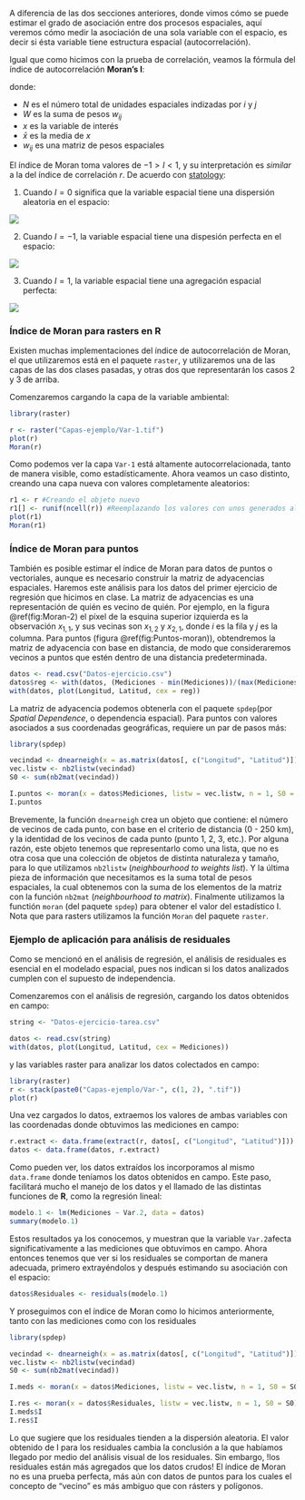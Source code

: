 A diferencia de las dos secciones anteriores, donde vimos cómo se puede estimar el grado de asociación entre dos procesos espaciales, aquí veremos cómo medir la asociación de una sola variable con el espacio, es decir si ésta variable tiene estructura espacial (autocorrelación).

Igual que como hicimos con la prueba de correlación, veamos la fórmula del índice de autocorrelación **Moran's I**:

\begin{equation}
    I = N \times W \times \sum_{i = 1}^n \sum_{j = 1}^n w_{ij} \frac{(x_i - \bar{x})(x_j - \bar{x})}{\sum (x_i - \bar{x})^2}
\end{equation}

donde:

- $N$ es el número total de unidades espaciales indizadas por $i$ y $j$
- $W$ es la suma de pesos $w_{ij}$
- $x$ es la variable de interés
- $\bar{x}$ es la media de $x$
- $w_{ij}$ es una matriz de pesos espaciales

El índice de Moran toma valores de $-1 > I < 1$, y su interpretación es *similar* a la del índice de correlación *r*. De acuerdo con [statology](https://www.statology.org/morans-i/):

1. Cuando $I = 0$ significa que la variable espacial tiene una dispersión aleatoria en el espacio:

![](https://www.statology.org/wp-content/uploads/2021/01/morani1.png)

2. Cuando $I = -1$, la variable espacial tiene una dispesión perfecta en el espacio:

![](https://www.statology.org/wp-content/uploads/2021/01/morani2.png)

3. Cuando $I = 1$, la variable espacial tiene una agregación espacial perfecta:

![](https://www.statology.org/wp-content/uploads/2021/01/morani3.png)

### Índice de Moran para rasters en R

Existen muchas implementaciones del índice de autocorrelación de Moran, el que utilizaremos está en el paquete `raster`, y utilizaremos una de las capas de las dos clases pasadas, y otras dos que representarán los casos 2 y 3 de arriba.

Comenzaremos cargando la capa de la variable ambiental:

```r
library(raster)

r <- raster("Capas-ejemplo/Var-1.tif")
plot(r)
Moran(r)
```
Como podemos ver la capa `Var-1` está altamente autocorrelacionada, tanto de manera visible, como estadísticamente. Ahora veamos un caso distinto, creando una capa nueva con valores completamente aleatorios:

```r
r1 <- r #Creando el objeto nuevo
r1[] <- runif(ncell(r)) #Reemplazando los valores con unos generados aleatoriamente con una distribución uniforme entre 0 y 1
plot(r1)
Moran(r1)
```

### Índice de Moran para puntos

También es posible estimar el índice de Moran para datos de puntos o vectoriales, aunque es necesario construir la matriz de adyacencias espaciales. Haremos este análisis para los datos del primer ejercicio de regresión que hicimos en clase. La matriz de adyacencias es una representación de quién es vecino de quién. Por ejemplo, en la figura \@ref(fig:Moran-2) el píxel de la esquina superior izquierda es la observación $x_{1, 1}$, y sus vecinas son $x_{1, 2}$ y $x_{2, 1}$, donde $i$ es la fila y $j$ es la columna. Para puntos (figura \@ref(fig:Puntos-moran)), obtendremos la matriz de adyacencia con base en distancia, de modo que consideraremos vecinos a puntos que estén dentro de una distancia predeterminada.

```r
datos <- read.csv("Datos-ejercicio.csv")
datos$reg <- with(datos, (Mediciones - min(Mediciones))/(max(Mediciones) - min(Mediciones)) + 0.1)
with(datos, plot(Longitud, Latitud, cex = reg))
```
La matriz de adyacencia podemos obtenerla con el paquete `spdep`(por *Spatial Dependence*, o dependencia espacial). Para puntos con valores asociados a sus coordenadas geográficas, requiere un par de pasos más:

```r
library(spdep)

vecindad <- dnearneigh(x = as.matrix(datos[, c("Longitud", "Latitud")]), d1 = 0, d2 = 250, longlat = T)
vec.listw <- nb2listw(vecindad)
S0 <- sum(nb2mat(vecindad))

I.puntos <- moran(x = datos$Mediciones, listw = vec.listw, n = 1, S0 = 100)
I.puntos
```

Brevemente, la función `dnearneigh` crea un objeto que contiene: el número de vecinos de cada punto, con base en el criterio de distancia (0 - 250 km), y la identidad de los vecinos de cada punto (punto 1, 2, 3, etc.).  Por alguna razón, este objeto tenemos que representarlo como una lista, que no es otra cosa que una colección de objetos de distinta naturaleza y tamaño, para lo que utilizamos `nb2listw` (*neighbourhood to weights list*). Y la última pieza de información que necesitamos es la suma total de pesos espaciales, la cual obtenemos con la suma de los elementos de la matriz con la función `nb2mat` (*neighbourhood to matrix*). Finalmente utilizamos la functión `moran` (del paquete `spdep`) para obtener el valor del estadístico I. Nota que para rasters utilizamos la función `Moran` del paquete `raster`.

### Ejemplo de aplicación para análisis de residuales

Como se mencionó en el análisis de regresión, el análisis de residuales es esencial en el modelado espacial, pues nos indican si los datos analizados cumplen con el supuesto de independencia. 

Comenzaremos con el análisis de regresión, cargando los datos obtenidos en campo:

```r
string <- "Datos-ejercicio-tarea.csv"
```


```r
datos <- read.csv(string)
with(datos, plot(Longitud, Latitud, cex = Mediciones))
```

y las variables raster para analizar los datos colectados en campo:

```r
library(raster)
r <- stack(paste0("Capas-ejemplo/Var-", c(1, 2), ".tif"))
plot(r)
```

Una vez cargados lo datos, extraemos los valores de ambas variables con las coordenadas donde obtuvimos las mediciones en campo:

```r
r.extract <- data.frame(extract(r, datos[, c("Longitud", "Latitud")]))
datos <- data.frame(datos, r.extract)
```

Como pueden ver, los datos extraídos los incorporamos al mismo `data.frame` donde teníamos los datos obtenidos en campo. Este paso, facilitará mucho el manejo de los datos y el llamado de las distintas funciones de **R**, como la regresión lineal:

```r
modelo.1 <- lm(Mediciones ~ Var.2, data = datos)
summary(modelo.1)
```

Estos resultados ya los conocemos, y muestran que la variable `Var.2`afecta significativamente a las mediciones que obtuvimos en campo. Ahora entonces tenemos que ver si los residuales se comportan de manera adecuada, primero extrayéndolos y después estimando su asociación con el espacio:

```r
datos$Residuales <- residuals(modelo.1)
```

Y proseguimos con el índice de Moran como lo hicimos anteriormente, tanto con las mediciones como con los residuales

```r
library(spdep)

vecindad <- dnearneigh(x = as.matrix(datos[, c("Longitud", "Latitud")]), d1 = 0, d2 = 75, longlat = T)
vec.listw <- nb2listw(vecindad)
S0 <- sum(nb2mat(vecindad))

I.meds <- moran(x = datos$Mediciones, listw = vec.listw, n = 1, S0 = S0)

I.res <- moran(x = datos$Residuales, listw = vec.listw, n = 1, S0 = S0)
I.meds$I
I.res$I
```

Lo que sugiere que los residuales tienden a la dispersión aleatoria. El valor obtenido de I para los residuales cambia la conclusión a la que habíamos llegado por medio del análisis visual de los residuales. Sin embargo, !los residuales están más agregados que los datos crudos! El índice de Moran no es una prueba perfecta, más aún con datos de puntos para los cuales el concepto de "vecino" es más ambiguo que con rásters y polígonos. 
